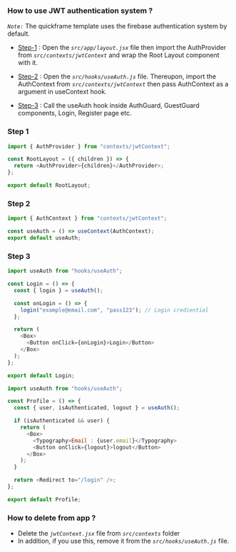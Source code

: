 ### How to use JWT authentication system ?

_`Note:`_ The quickframe template uses the firebase authentication system by default.

- [Step-1](#step-1) : Open the _`src/app/layout.jsx`_ file then import the AuthProvider from _`src/contexts/jwtContext`_ and wrap the Root Layout component with it.

- [Step-2](#step-2) : Open the _`src/hooks/useAuth.js`_ file. Thereupon, import the AuthContext from _`src/contexts/jwtContext`_ then pass AuthContext as a argument in useContext hook.

- [Step-3](#step-3) : Call the useAuth hook inside AuthGuard, GuestGuard components, Login, Register page etc.

### Step 1

```js layout.jsx mark=1,4
import { AuthProvider } from "contexts/jwtContext";

const RootLayout = ({ children }) => {
  return <AuthProvider>{children}</AuthProvider>;
};

export default RootLayout;
```

### Step 2

```js useAuth.js mark=1,3[34:44]
import { AuthContext } from "contexts/jwtContext";

const useAuth = () => useContext(AuthContext);
export default useAuth;
```

### Step 3

```js login.jsx
import useAuth from "hooks/useAuth";

const Login = () => {
  const { login } = useAuth();

  const onLogin = () => {
    login("example@email.com", "pass123"); // Login crediential
  };

  return (
    <Box>
      <Button onClick={onLogin}>Login</Button>
    </Box>
  );
};

export default Login;
```

```js profile.jsx
import useAuth from "hooks/useAuth";

const Profile = () => {
  const { user, isAuthenticated, logout } = useAuth();

  if (isAuthenticated && user) {
    return (
      <Box>
        <Typography>Email : {user.email}</Typography>
        <Button onClick={logout}>logout</Button>
      </Box>
    );
  }

  return <Redirect to="/login" />;
};

export default Profile;
```

### How to delete from app ?

- Delete the _`jwtContext.jsx`_ file from _`src/contexts`_ folder
- In addition, if you use this, remove it from the _`src/hooks/useAuth.js`_ file.
